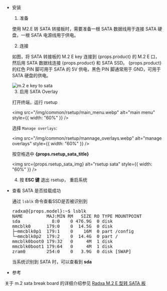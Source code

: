 - 安装

  1. 准备
  
  使用 M2.E 转 SATA 转接板时，需要准备一根 SATA 数据线用于连接 SATA 硬盘，一根 SATA 电源线用于供电。

  2. 连接

  如图，将 SATA 转接板的 M.2 E key 连接到 {props.product} 的 M.2 E 口，然后用 SATA 数据线连接 {props.product} 和 SATA SSD。
  {props.product} 的红色 PIN 脚可用于 SATA 的 5V 供电，黑色 PIN 脚通常用于 GND，可用于 SATA 硬盘的供电。

  <img src="/img/accessories/m2e-to-sata.webp" alt="m.2 e key to sata" />

  3. 启用 SATA Overlay

  打开终端，运行 rsetup

  <img src="/img/common/rsetup/main_menu.webp" alt="main menu" style={{ width: "60%" }} />

  选择 `Manage overlays`:

  <img src="/img/common/rsetup/mannage_overlays.webp" alt="manage overlays" style={{ width: "60%" }} />

  按空格选中 <strong> {props.rsetup_sata_title} </strong>

  <img src={props.rsetup_sata_img} alt="rsetup sata" style={{ width: "60%" }} />

  4. 按 <strong>ESC 键</strong> 退出 rsetup， 重启系统

- 查看 SATA 是否挂载成功
  
  通过 `lsblk` 命令查看SSD是否被识别到

  <pre>
  radxa@{props.model}:~$ lsblk
  NAME         MAJ:MIN RM   SIZE RO TYPE MOUNTPOINT
  sda            8:0    0 476.9G  0 disk
  mmcblk0      179:0    0  14.5G  0 disk
  ├─mmcblk0p1  179:1    0    16M  0 part /config
  └─mmcblk0p2  179:2    0  14.4G  0 part /
  mmcblk0boot0 179:32   0     4M  1 disk
  mmcblk0boot1 179:64   0     4M  1 disk
  zram0        254:0    0   3.9G  0 disk [SWAP]
  </pre>

  当系统识别到 SATA 时，可以查看到 **sda**

- 参考

关于 m.2 sata break board 的详细介绍参见 [Radxa M.2 E 型转 SATA 板](/accessories/m2e-tosata)
